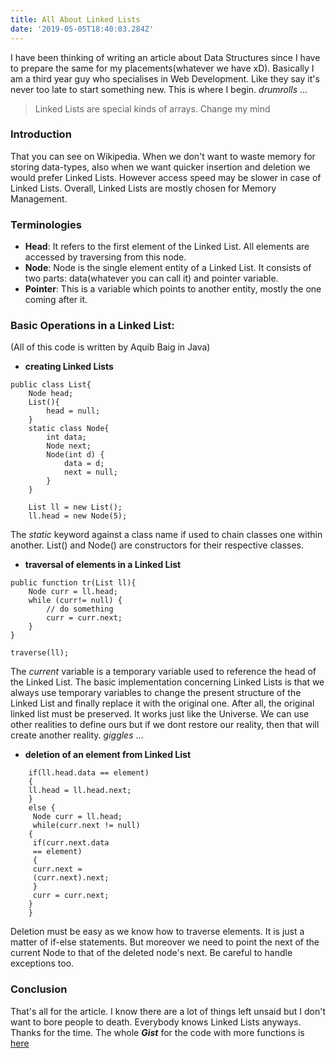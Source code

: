 ```yaml
---
title: All About Linked Lists
date: '2019-05-05T18:40:03.284Z'
---
```


I have been thinking of writing an article about Data Structures since I have to prepare the same for my 
placements(whatever we have xD). Basically I am a third year guy who specialises in Web Development. Like they say
it's never too late to start something new. This is where I begin. *drumrolls* ...

> Linked Lists are special kinds of arrays. Change my mind

### Introduction
That you can see on Wikipedia. When we don't want to waste memory for storing data-types, also when we want quicker 
insertion and deletion we would prefer Linked Lists. However access speed may be slower in case of Linked Lists. Overall,
Linked Lists are mostly chosen for Memory Management.

### Terminologies
- **Head**: It refers to the first element of the Linked List. All elements are accessed by traversing from this node.
- **Node**: Node is the single element entity of a Linked List. It consists of two parts: data(whatever you can call it) 
and pointer variable.
- **Pointer**: This is a variable which points to another entity, mostly the one coming after it.

### Basic Operations in a Linked List:
(All of this code is written by Aquib Baig in Java)
- **creating Linked Lists**
```
public class List{
    Node head;
    List(){
        head = null;
    }
    static class Node{
        int data;
        Node next;
        Node(int d) {
            data = d;
            next = null;
        }
    }

    List ll = new List(); 
    ll.head = new Node(5);
```
The *static* keyword against a class name if used to chain classes one within another. List() and Node() are constructors
for their respective classes.

- **traversal of elements in a Linked List**
```
public function tr(List ll){
    Node curr = ll.head;
    while (curr!= null) {
        // do something
        curr = curr.next;
    }
}

traverse(ll);
```
The *current* variable is a temporary variable used to reference the head of the Linked List. The basic implementation 
concerning Linked Lists is that we always use temporary variables to change the present structure of the Linked List
and finally replace it with the original one. After all, the original linked list must be preserved. It works just like 
the Universe. We can use other realities to define ours but if we dont restore our reality, then that will create another 
reality. *giggles* ...

- **deletion of an element from Linked List**
```
    if(ll.head.data == element) 
    {
    ll.head = ll.head.next;
    }
    else {
     Node curr = ll.head;
     while(curr.next != null)
    {
     if(curr.next.data 
     == element) 
     {
     curr.next = 
     (curr.next).next;
     }
     curr = curr.next;
    }
    }
```
Deletion must be easy as we know how to traverse elements. It is just a matter of if-else statements. But moreover we need
to point the next of the current Node to that of the deleted node's next. Be careful to handle exceptions too.

### Conclusion
That's all for the article. I know there are a lot of things left unsaid but I don't want to bore people to death. Everybody 
knows Linked Lists anyways. Thanks for the time. The whole ***Gist*** for the code with more functions is [here](https://gist.github.com/aquibbaig/2681a101f1f4bdbd22c17903681f7b72)